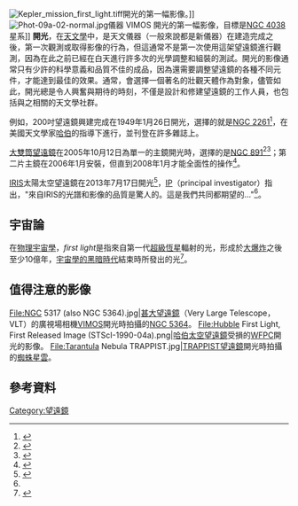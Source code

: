 {{Otheruses|other=宗教儀式|開光點眼}}
[[File:Kepler_mission_first_light.tiff|thumb]]開光的第一幅影像。]]
[[File:Phot-09a-02-normal.jpg|thumb]]儀器 VIMOS 開光的第一幅影像，目標是[[NGC_4038|NGC 4038]]星系]]
'''開光'''，在[[天文學|天文學]]中，是天文儀器（一般來說都是新儀器）在建造完成之後，第一次觀測或取得影像的行為，但這通常不是第一次使用這架望遠鏡進行觀測，因為在此之前已經在白天進行許多次的光學調整和組裝的測試。開光的影像通常只有少許的科學意義和品質不佳的成品，因為還需要調整望遠鏡的各種不同元件，才能達到最佳的效果。通常，會選擇一個著名的壯觀天體作為對象，儘管如此，開光總是令人興奮與期待的時刻，不僅是設計和修建望遠鏡的工作人員，也包括與之相關的天文學社群。

例如，200吋望遠鏡興建完成在1949年1月26日開光，選擇的就是[[NGC_2261|NGC 2261]]<ref>{{Cite web |url=http://365daysofastronomy.org/2009/01/26/january-26-60th-anniversary-of-hale-telescope-first-light/ |title=存档副本 |access-date=2009-04-05 |archive-url=https://web.archive.org/web/20120502064604/http://365daysofastronomy.org/2009/01/26/january-26-60th-anniversary-of-hale-telescope-first-light/ |archive-date=2012-05-02 |dead-url=no }}</ref>，在美國天文學家[[愛德溫·哈伯|哈伯]]的指導下進行，並刊登在許多雜誌上。 

[[大雙筒望遠鏡|大雙筒望遠鏡]]在2005年10月12日為單一的主鏡開光時，選擇的是[[NGC_891|NGC 891]]<ref>{{cite web |url=http://medusa.as.arizona.edu/lbto/first_light.htm |title=存档副本 |accessdate=2011-05-17  |deadurl=yes |archiveurl=https://web.archive.org/web/20110517043444/http://medusa.as.arizona.edu/lbto/first_light.htm |archivedate=2011-05-17 }}</ref><ref>{{Cite web |url=http://www.spaceref.com/news/viewpr.html?pid=18115 |title=存档副本 |access-date=2009-04-05 |archive-url=https://web.archive.org/web/20190712232742/http://www.spaceref.com/news/viewpr.html?pid=18115 |archive-date=2019-07-12 |dead-url=no }}</ref>；第二片主鏡在2006年1月安裝，但直到2008年1月才能全面性的操作<ref name="BBC">{{cite web |url=http://news.bbc.co.uk/1/hi/sci/tech/7282385.stm |publisher=BBC News |title=Giant telescope opens both eyes |accessdate=2008-03-06 |format= |work= |archive-url=https://web.archive.org/web/20080309175946/http://news.bbc.co.uk/1/hi/sci/tech/7282385.stm |archive-date=2008-03-09 |dead-url=no }}</ref>。

[[太陽過渡層成像光譜儀衛星|IRIS]]太陽太空望遠鏡在2013年7月17日開光<ref name=iris>{{Cite web |url=http://www.nasa.gov/content/goddard/iris-telescope-first-glimpse-of-suns-mysterious-atmosphere/index.html |title=NASA's IRIS Telescope Offers First Glimpse of Sun's Mysterious Atmosphere (July 25, 2013) |access-date=2015-08-04 |archive-url=https://web.archive.org/web/20150910093524/http://www.nasa.gov/content/goddard/iris-telescope-first-glimpse-of-suns-mysterious-atmosphere/index.html |archive-date=2015-09-10 |dead-url=no }}</ref>，[[首席研究員|IP]]（principal investigator）指出，"來自IRIS的光譜和影像的品質是驚人的。這是我們共同都期望的…"<ref name=iris/>。

== 宇宙論 ==
在[[物理宇宙學|物理宇宙學]]，''first light''是指來自第一代[[金屬量#第三星族星|超級恆星]]輻射的光，形成於[[大爆炸|大爆炸]]之後至少10億年，[[大爆炸#黑暗時代|宇宙學的黑暗時代]]結束時所發出的光<ref>{{cite web | url=http://www.astro.caltech.edu/~rse/firstlight/ | title=Searching for first light in the Early Universe | first=Richard | last=Ellis | authorlink=Richard Ellis (astronomer) | accessdate=2007-01-21 | archive-url=https://web.archive.org/web/20190123233824/http://www.astro.caltech.edu/~rse/firstlight/ | archive-date=2019-01-23 | dead-url=no }}</ref>。

== 值得注意的影像 ==

<gallery class="center" mode="packed" heights="220px" caption="">
File:NGC 5317 (also NGC 5364).jpg|[[甚大望遠鏡|甚大望遠鏡]]（Very Large Telescope，VLT）的廣視場相機[[VIMOS|VIMOS]]開光時拍攝的[[NGC_5364|NGC 5364]]。
File:Hubble First Light, First Released Image (STScI-1990-04a).png|[[哈伯太空望遠鏡|哈伯太空望遠鏡]]受損的[[廣域和行星照相機|WFPC]]開光的影像。
File:Tarantula Nebula TRAPPIST.jpg|[[TRAPPIST望遠鏡|TRAPPIST望遠鏡]]開光時拍攝的[[蜘蛛星雲|蜘蛛星雲]]。
</gallery>
{{clear}}

== 參考資料 ==
{{reflist}}

[[Category:望遠鏡|Category:望遠鏡]]